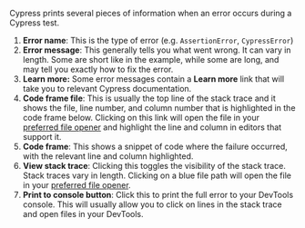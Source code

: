 Cypress prints several pieces of information when an error occurs during a
Cypress test.

1. **Error name**: This is the type of error (e.g. `AssertionError`,
   `CypressError`)
2. **Error message**: This generally tells you what went wrong. It can vary in
   length. Some are short like in the example, while some are long, and may tell
   you exactly how to fix the error.
3. **Learn more:** Some error messages contain a **Learn more** link that will
   take you to relevant Cypress documentation.
4. **Code frame file**: This is usually the top line of the stack trace and it
   shows the file, line number, and column number that is highlighted in the
   code frame below. Clicking on this link will open the file in your
   [preferred file opener](https://on.cypress.io/IDE-integration#File-Opener-Preference)
   and highlight the line and column in editors that support it.
5. **Code frame**: This shows a snippet of code where the failure occurred, with
   the relevant line and column highlighted.
6. **View stack trace**: Clicking this toggles the visibility of the stack
   trace. Stack traces vary in length. Clicking on a blue file path will open
   the file in your
   [preferred file opener](https://on.cypress.io/IDE-integration#File-Opener-Preference).
7. **Print to console button**: Click this to print the full error to your
   DevTools console. This will usually allow you to click on lines in the stack
   trace and open files in your DevTools.

<DocsImage
  src="/img/app/core-concepts/open-mode/command-failure-error.png"
  alt="example command failure error"
/>
